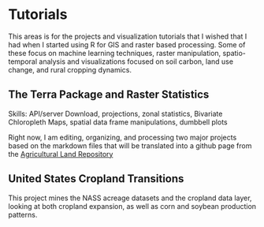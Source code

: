 # Tutorials

This areas is for the projects and visualization tutorials that I wished that I had when I started using R for GIS and raster based processing. Some of these focus on machine learning techniques, raster manipulation, spatio-temporal analysis and visualizations focused on soil carbon, land use change, and rural cropping dynamics.

## The Terra Package and Raster Statistics

Skills: API/server Download, projections, zonal statistics, Bivariate Chloropleth Maps, spatial data frame manipulations, dumbbell plots 

Right now, I am editing, organizing, and processing two major projects based on the markdown files that will be translated into a github page from the [Agricultural Land Repository](https://github.com/agrichick45/AgLandUse)

## United States Cropland Transitions

This project mines the NASS acreage datasets and the cropland data layer, looking at both cropland expansion, as well as corn and soybean production patterns.  